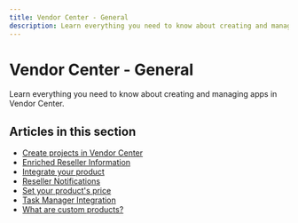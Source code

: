 ```yaml
---
title: Vendor Center - General
description: Learn everything you need to know about creating and managing apps in Vendor Center.
---
```


# Vendor Center - General

Learn everything you need to know about creating and managing apps in Vendor Center.

## Articles in this section

- [Create projects in Vendor Center](./create-projects.mdx)
- [Enriched Reseller Information](./enriched-reseller-information.mdx)
- [Integrate your product](./integrate-your-product.mdx)
- [Reseller Notifications](./reseller-notifications.mdx)
- [Set your product's price](./set-your-products-price.mdx)
- [Task Manager Integration](./task-manager-integration.mdx)
- [What are custom products?](./what-are-custom-products.mdx)

